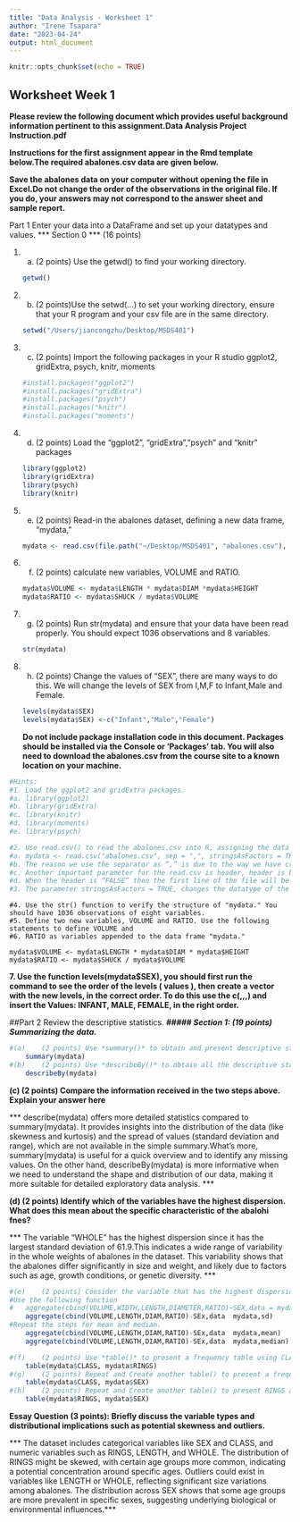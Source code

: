 ```yaml
---
title: "Data Analysis - Worksheet 1"
author: "Irene Tsapara"
date: "2023-04-24"
output: html_document
---
```


```r
knitr::opts_chunk$set(echo = TRUE)
```

## Worksheet Week 1

**Please review the following document which provides useful background information pertinent to this assignment.Data Analysis Project Instruction.pdf**

**Instructions for the first assignment appear in the Rmd template below.The required abalones.csv data are given below.**

**Save the abalones data on your computer without opening the file in Excel.Do not change the order of the observations in the original file. If you do, your answers may not correspond to the answer sheet and sample report.**

Part 1 Enter your data into a DataFrame and set up your datatypes and values. \*\*\* Section 0 \*\*\* (16 points)

1.  
    (a) (2 points) Use the getwd() to find your working directory.
```r
    getwd()
```
2.  
    (b) (2 points)Use the setwd(…) to set your working directory, ensure that your R program and your csv file are in the same directory.
```r
    setwd("/Users/jiancongzhu/Desktop/MSDS401")
```
3.  
    (c) (2 points) Import the following packages in your R studio ggplot2, gridExtra, psych, knitr, moments
```r
    #install.packages("ggplot2")
    #install.packages("gridExtra")
    #install.packages("psych")
    #install.packages("knitr")
    #install.packages("moments")
```
4.  

    (d) (2 points) Load the "ggplot2", "gridExtra",”psych” and "knitr" packages
```r
    library(ggplot2)
    library(gridExtra)
    library(psych)
    library(knitr)
```
5.  

    (e) (2 points) Read-in the abalones dataset, defining a new data frame, "mydata,"
```r
    mydata <- read.csv(file.path("~/Desktop/MSDS401", "abalones.csv"), sep=",")
```
6.  

    (f) (2 points) calculate new variables, VOLUME and RATIO.
```r
    mydata$VOLUME <- mydata$LENGTH * mydata$DIAM *mydata$HEIGHT
    mydata$RATIO <- mydata$SHUCK / mydata$VOLUME
```
7.  

    (g) (2 points) Run str(mydata) and ensure that your data have been read properly. You should expect 1036 observations and 8 variables.
```r
    str(mydata)
```
8.  

    (h) (2 points) Change the values of “SEX”, there are many ways to do this. We will change the levels of SEX from I,M,F to Infant,Male and Female.
```r
    levels(mydata$SEX)
    levels(mydata$SEX) <-c("Infant","Male","Female")
```
**Do not include package installation code in this document. Packages should be installed via the Console or 'Packages' tab. You will also need to download the abalones.csv from the course site to a known location on your machine.**

```r
#Hints:
#1.	Load the ggplot2 and gridExtra packages.
#a.	library(ggplot2)
#b.	library(gridExtra)
#c.	library(knitr)
#d.	library(moments)
#e.	library(psych)
```

```r
#2.	Use read.csv() to read the abalones.csv into R, assigning the data frame to "mydata."
#a.	mydata <- read.csv("abalones.csv", sep = ",", stringsAsFactors = TRUE)
#b.	The reason we use the separator as “,” is due to the way we have created the csv file with , separators.
#c.	Another important parameter for the read.csv is header, header is by default TRUE, and this is why you can omit it here.
#d.	When the header is “FALSE” then the first line of the file will be read as an observation, otherwise, the values are assigned to Columns names. The columns of the dataframe are called variables.
#3.	The parameter stringsAsFactors = TRUE, changes the datatype of the Character variables to Factors ( Categorical Variables). 
```

```Part
#4.	Use the str() function to verify the structure of "mydata." You should have 1036 observations of eight variables.
#5.	Define two new variables, VOLUME and RATIO. Use the following statements to define VOLUME and
#6.	RATIO as variables appended to the data frame "mydata."

mydata$VOLUME <- mydata$LENGTH * mydata$DIAM * mydata$HEIGHT
mydata$RATIO <- mydata$SHUCK / mydata$VOLUME
```

**7. Use the function levels(mydata\$SEX), you should first run the command to see the order of the levels ( values ), then create a vector with the new levels, in the correct order. To do this use the c(,,,) and insert the Values: INFANT, MALE, FEMALE, in the right order.**

##Part 2 Review the descriptive statistics. ***\##### Section 1: (19 points) Summarizing the data.***

```r
#(a)	(2 points) Use *summary()* to obtain and present descriptive statistics from mydata, specifically the Five-number descriptive.
    summary(mydata)
#(b)	(2 points) Use *describeBy()* to obtain all the descriptive statistics.
    describeBy(mydata)
```

**(c) (2 points) Compare the information received in the two steps above. Explain your answer here**

\*\*\* describe(mydata) offers more detailed statistics compared to summary(mydata). It provides insights into the distribution of the data (like skewness and kurtosis) and the spread of values (standard deviation and range), which are not available in the simple summary.What's more, summary(mydata) is useful for a quick overview and to identify any missing values. On the other hand, describeBy(mydata) is more informative when we need to understand the shape and distribution of our data, making it more suitable for detailed exploratory data analysis. \*\*\*

**(d) (2 points) Identify which of the variables have the highest dispersion. What does this mean about the specific characteristic of the abalohi fnes?**

\*\*\* The variable "WHOLE" has the highest dispersion since it has the largest standard deviation of 61.9.This indicates a wide range of variability in the whole weights of abalones in the dataset. This variability shows that the abalones differ significantly in size and weight, and likely due to factors such as age, growth conditions, or genetic diversity. \*\*\*

```r

#(e)	(2 points) Consider the variable that has the highest dispersion and analyze further by SEX. To do this, we will use the function aggregate that allows us to run different functions on subsets of variables that have common characteristics.
#Use the following function
#   aggregate(cbind(VOLUME,WIDTH,LENGTH,DIAMETER,RATIO)~SEX,data = mydata,sd) 
    aggregate(cbind(VOLUME,LENGTH,DIAM,RATI0)-SEx,data  mydata,sd)
#Repeat the steps for mean and median.
    aggregate(cbind(VOLUME,LENGTH,DIAM,RATI0)-SEx,data  mydata,mean)
    aggregate(cbind(VOLUME,LENGTH,DIAM,RATI0)-SEx,data  mydata,median)
```

```r

#(f)	(2 points) Use *table()* to present a frequency table using CLASS and RINGS. There should be 115 cells in the table you present. 
    table(mydata$CLASS, mydata$RINGS)
#(g)	(2 points) Repeat and Create another table() to present a frequency table using CLASS, SEX. Do you see any similarities?
    table(mydata$CLASS, mydata$SEX)
#(h)	(2 points) Repeat and Create another table() to present RINGS and SEX.
    table(mydata$RINGS, mydata$SEX)
```

**Essay Question (3 points): Briefly discuss the variable types and distributional implications such as potential skewness and outliers.**

\*\*\* The dataset includes categorical variables like SEX and CLASS, and numeric variables such as RINGS, LENGTH, and WHOLE. The distribution of RINGS might be skewed, with certain age groups more common, indicating a potential concentration around specific ages. Outliers could exist in variables like LENGTH or WHOLE, reflecting significant size variations among abalones. The distribution across SEX shows that some age groups are more prevalent in specific sexes, suggesting underlying biological or environmental influences.\*\*\*
